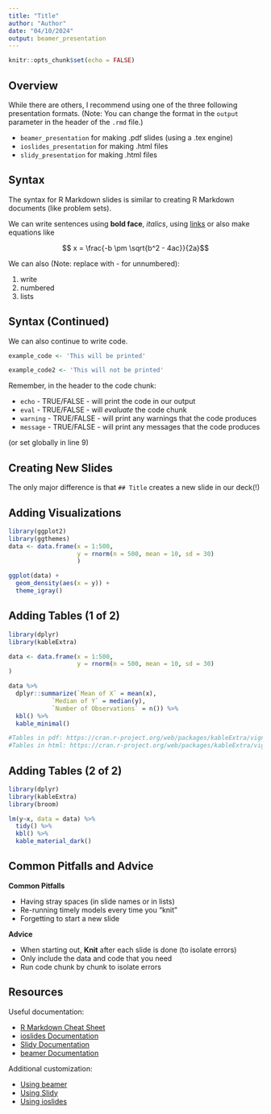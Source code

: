 ```yaml
---
title: "Title"
author: "Author"
date: "04/10/2024"
output: beamer_presentation
---
```


```r
knitr::opts_chunk$set(echo = FALSE)
```

## Overview

While there are others, I recommend using one of the three following presentation formats. (Note: You can change the format in the `output` parameter in the header of the `.rmd` file.)

-   `beamer_presentation` for making .pdf slides (using a .tex engine)
-   `ioslides_presentation` for making .html files
-   `slidy_presentation` for making .html files

## Syntax

The syntax for R Markdown slides is similar to creating R Markdown documents (like problem sets).

We can write sentences using **bold face**, *italics*, using [links](http://ppol_6803.alexanderpodkul.com) or also make equations like

$$ x = \frac{-b \pm \sqrt{b^2 - 4ac}}{2a}$$

We can also (Note: replace with - for unnumbered):

1.  write
2.  numbered
3.  lists

## Syntax (Continued)

We can also continue to write code.

```r
example_code <- 'This will be printed'
```

```r
example_code2 <- 'This will not be printed'
```

Remember, in the header to the code chunk:

-   `echo` - TRUE/FALSE - will print the code in our output
-   `eval` - TRUE/FALSE - will *evaluate* the code chunk
-   `warning` - TRUE/FALSE - will print any warnings that the code produces
-   `message` - TRUE/FALSE - will print any messages that the code produces

(or set globally in line 9)

## Creating New Slides

The only major difference is that `## Title` creates a new slide in our deck(!)

## Adding Visualizations

```r
library(ggplot2)
library(ggthemes)
data <- data.frame(x = 1:500, 
                   y = rnorm(n = 500, mean = 10, sd = 30)
                   )

ggplot(data) + 
  geom_density(aes(x = y)) + 
  theme_igray()

```

## Adding Tables (1 of 2)

```r
library(dplyr)
library(kableExtra)

data <- data.frame(x = 1:500, 
                   y = rnorm(n = 500, mean = 10, sd = 30)
)

data %>% 
  dplyr::summarize(`Mean of X` = mean(x), 
            `Median of Y` = median(y), 
            `Number of Observations` = n()) %>%
  kbl() %>%
  kable_minimal()

#Tables in pdf: https://cran.r-project.org/web/packages/kableExtra/vignettes/awesome_table_in_pdf.pdf
#Tables in html: https://cran.r-project.org/web/packages/kableExtra/vignettes/awesome_table_in_html.html
```

## Adding Tables (2 of 2)

```r
library(dplyr)
library(kableExtra)
library(broom)

lm(y~x, data = data) %>%
  tidy() %>%
  kbl() %>%
  kable_material_dark()

```

## Common Pitfalls and Advice

**Common Pitfalls**

-   Having stray spaces (in slide names or in lists)
-   Re-running timely models every time you "knit"
-   Forgetting to start a new slide

**Advice**

-   When starting out, **Knit** after each slide is done (to isolate errors)
-   Only include the data and code that you need
-   Run code chunk by chunk to isolate errors

## Resources

Useful documentation:

-   [R Markdown Cheat Sheet](https://www.rstudio.com/wp-content/uploads/2015/02/rmarkdown-cheatsheet.pdf)
-   [ioslides Documentation](https://bookdown.org/yihui/rmarkdown/ioslides-presentation.html)
-   [Slidy Documentation](https://bookdown.org/yihui/rmarkdown/slidy-presentation.html)
-   [beamer Documentation](https://bookdown.org/yihui/rmarkdown/beamer-presentation.html)

Additional customization:

-   [Using beamer](https://bookdown.org/yihui/rmarkdown/beamer-presentation.html#themes)
-   [Using Slidy](https://garrettgman.github.io/rmarkdown/slidy_presentation_format.html#appearance_and_style)
-   [Using ioslides](https://bookdown.org/yihui/rmarkdown/ioslides-presentation.html#custom-templates-2)
